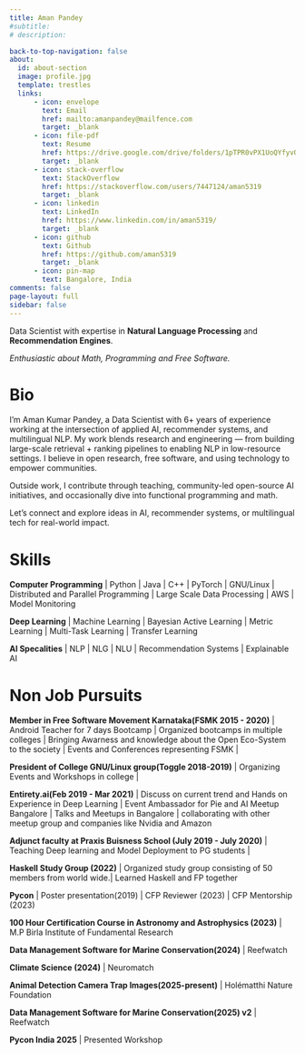 ```yaml
---
title: Aman Pandey
#subtitle:
# description:  

back-to-top-navigation: false
about:
  id: about-section
  image: profile.jpg
  template: trestles
  links:
      - icon: envelope
        text: Email
        href: mailto:amanpandey@mailfence.com
        target: _blank
      - icon: file-pdf
        text: Resume
        href: https://drive.google.com/drive/folders/1pTPR0vPX1UoQYfyvQLu8Pn-Wc6hqrjGf?usp=sharing
        target: _blank
      - icon: stack-overflow
        text: StackOverflow
        href: https://stackoverflow.com/users/7447124/aman5319
        target: _blank
      - icon: linkedin
        text: LinkedIn
        href: https://www.linkedin.com/in/aman5319/
        target: _blank
      - icon: github
        text: Github
        href: https://github.com/aman5319
        target: _blank
      - icon: pin-map
        text: Bangalore, India
comments: false
page-layout: full
sidebar: false
---
```


<!-- :::{#about-section} -->

Data Scientist with expertise in **Natural Language Processing** and **Recommendation Engines**.

*Enthusiastic about Math, Programming and Free Software.* <!-- ::: -->

::: panel-tabset
# Bio

I'm Aman Kumar Pandey, a Data Scientist with 6+ years of experience working at the intersection of applied AI, recommender systems, and multilingual NLP. My work blends research and engineering — from building large-scale retrieval + ranking pipelines to enabling NLP in low-resource settings. I believe in open research, free software, and using technology to empower communities.

Outside work, I contribute through teaching, community-led open-source AI initiatives, and occasionally dive into functional programming and math.

Let’s connect and explore ideas in AI, recommender systems, or multilingual tech for real-world impact.

# Skills

**Computer Programming** \| Python \| Java \| C++ \| PyTorch \| GNU/Linux \| Distributed and Parallel Programming \| Large Scale Data Processing \| AWS \| Model Monitoring

**Deep Learning** \| Machine Learning \| Bayesian Active Learning \| Metric Learning \| Multi-Task Learning \| Transfer Learning

**AI Specalities** \| NLP \| NLG \| NLU \| Recommendation Systems \| Explainable AI

# Non Job Pursuits

**Member in Free Software Movement Karnataka(FSMK 2015 - 2020)** \| Android Teacher for 7 days Bootcamp \| Organized bootcamps in multiple colleges \| Bringing Awarness and knowledge about the Open Eco-System to the society \| Events and Conferences representing FSMK \|

**President of College GNU/Linux group(Toggle 2018-2019)** \| Organizing Events and Workshops in college \|

**Entirety.ai(Feb 2019 - Mar 2021)** \| Discuss on current trend and Hands on Experience in Deep Learning \| Event Ambassador for Pie and AI Meetup Bangalore \| Talks and Meetups in Bangalore \| collaborating with other meetup group and companies like Nvidia and Amazon

**Adjunct faculty at Praxis Buisness School (July 2019 - July 2020)** \| Teaching Deep learning and Model Deployment to PG students \|

**Haskell Study Group (2022)** \| Organized study group consisting of 50 members from world wide.\| Learned Haskell and FP together

**Pycon** \| Poster presentation(2019) \| CFP Reviewer (2023) \| CFP Mentorship (2023)

**100 Hour Certification Course in Astronomy and Astrophysics (2023)** \| M.P Birla Institute of Fundamental Research

**Data Management Software for Marine Conservation(2024)** \| Reefwatch

**Climate Science (2024)** \| Neuromatch

**Animal Detection Camera Trap Images(2025-present)** \| Holématthi Nature Foundation

**Data Management Software for Marine Conservation(2025) v2** \| Reefwatch

**Pycon India 2025** \| Presented Workshop


:::